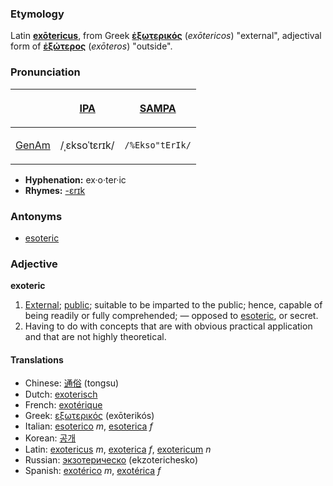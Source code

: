 ===Etymology===
Latin '''[[exotericus|exōtericus]]''', from Greek '''[[ἐξωτερικός]]''' (''exōtericos'') "external", adjectival form of '''[[ἐξώτερος]]''' (''exōteros'') "outside".

===Pronunciation===
{| border=1 cellpadding=5
! !! [[w:International Phonetic Alphabet|IPA]] !! [[w:SAMPA|SAMPA]]
|-
! [[GenAm]]
| /ˌɛksoˈtɛrɪk/ || <tt>/%Ekso"tErIk/</tt>
|}

*'''Hyphenation:''' ex·o·ter·ic
*'''Rhymes:''' [[Rhymes:English:-ɛrɪk|-ɛrɪk]]

===Antonyms===
*[[esoteric]]

===Adjective===
'''exoteric'''
# [[External]]; [[public]]; suitable to be imparted to the public; hence, capable of being readily or fully comprehended; — opposed to [[esoteric]], or secret.
# Having to do with concepts that are with obvious practical application and that are not highly theoretical.

====Translations====
*Chinese: [[通俗]] (tongsu)
*Dutch: [[exoterisch]]
*French: [[exotérique]]
*Greek: [[εξωτερικός]] (exōterikós)
*Italian: [[esoterico]] ''m'', [[esoterica]] ''f''
*Korean: [[공개]]
*Latin: [[exotericus]] ''m'', [[exoterica]] ''f'', [[exotericum]] ''n''
*Russian: [[экзотерическо]] (ekzoterichesko)
*Spanish: [[exotérico]] ''m'', [[exotérica]] ''f''